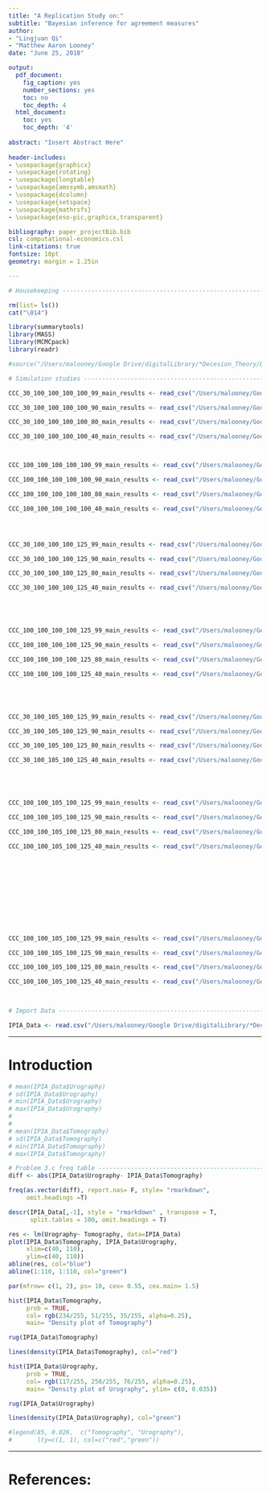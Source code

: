 ```yaml
---
title: "A Replication Study on:"
subtitle: "Bayesian inference for agreement measures"
author:
- "Lingjuan Qi"
- "Matthew Aaron Looney"
date: "June 25, 2018"

output:
  pdf_document:
    fig_caption: yes
    number_sections: yes
    toc: no
    toc_depth: 4
  html_document:
    toc: yes
    toc_depth: '4'
    
abstract: "Insert Abstract Here"
    
header-includes:
- \usepackage{graphicx}
- \usepackage{rotating}
- \usepackage{longtable}
- \usepackage{amssymb,amsmath}
- \usepackage{dcolumn}
- \usepackage{setspace}
- \usepackage{mathrsfs}
- \usepackage{eso-pic,graphicx,transparent}

bibliography: paper_projectBib.bib
csl: computational-economics.csl
link-citations: true
fontsize: 10pt
geometry: margin = 1.25in

---
```


```r

# Housekeeping ----------------------------------------------------------------

rm(list= ls())
cat("\014")

library(summarytools)
library(MASS)
library(MCMCpack)
library(readr)

#source("/Users/malooney/Google Drive/digitalLibrary/*Decesion_Theory/Decision_Theory/scripts_and_functions/ccc.ml.R")


```

```r

# Simulation studies ----------------------------------------------------------

CCC_30_100_100_100_100_99_main_results <- read_csv("/Users/malooney/Google Drive/digitalLibrary/*Decesion_Theory/Decision_Theory/data/CCC_30_100_100_100_100_99_main_results.csv", col_types = cols(X1 = col_skip()))

CCC_30_100_100_100_100_90_main_results <- read_csv("/Users/malooney/Google Drive/digitalLibrary/*Decesion_Theory/Decision_Theory/data/CCC_30_100_100_100_100_90_main_results.csv", col_types = cols(X1 = col_skip()))

CCC_30_100_100_100_100_80_main_results <- read_csv("/Users/malooney/Google Drive/digitalLibrary/*Decesion_Theory/Decision_Theory/data/CCC_30_100_100_100_100_80_main_results.csv", col_types = cols(X1 = col_skip()))

CCC_30_100_100_100_100_40_main_results <- read_csv("/Users/malooney/Google Drive/digitalLibrary/*Decesion_Theory/Decision_Theory/data/CCC_30_100_100_100_100_40_main_results.csv", col_types = cols(X1 = col_skip()))



CCC_100_100_100_100_100_99_main_results <- read_csv("/Users/malooney/Google Drive/digitalLibrary/*Decesion_Theory/Decision_Theory/data/CCC_100_100_100_100_100_99_main_results.csv", col_types = cols(X1 = col_skip()))

CCC_100_100_100_100_100_90_main_results <- read_csv("/Users/malooney/Google Drive/digitalLibrary/*Decesion_Theory/Decision_Theory/data/CCC_100_100_100_100_100_90_main_results.csv", col_types = cols(X1 = col_skip()))

CCC_100_100_100_100_100_80_main_results <- read_csv("/Users/malooney/Google Drive/digitalLibrary/*Decesion_Theory/Decision_Theory/data/CCC_100_100_100_100_100_80_main_results.csv", col_types = cols(X1 = col_skip()))

CCC_100_100_100_100_100_40_main_results <- read_csv("/Users/malooney/Google Drive/digitalLibrary/*Decesion_Theory/Decision_Theory/data/CCC_100_100_100_100_100_40_main_results.csv", col_types = cols(X1 = col_skip()))




CCC_30_100_100_100_125_99_main_results <- read_csv("/Users/malooney/Google Drive/digitalLibrary/*Decesion_Theory/Decision_Theory/data/CCC_30_100_100_100_125_99_main_results.csv", col_types = cols(X1 = col_skip()))

CCC_30_100_100_100_125_90_main_results <- read_csv("/Users/malooney/Google Drive/digitalLibrary/*Decesion_Theory/Decision_Theory/data/CCC_30_100_100_100_125_90_main_results.csv", col_types = cols(X1 = col_skip()))

CCC_30_100_100_100_125_80_main_results <- read_csv("/Users/malooney/Google Drive/digitalLibrary/*Decesion_Theory/Decision_Theory/data/CCC_30_100_100_100_125_80_main_results.csv", col_types = cols(X1 = col_skip()))

CCC_30_100_100_100_125_40_main_results <- read_csv("/Users/malooney/Google Drive/digitalLibrary/*Decesion_Theory/Decision_Theory/data/CCC_30_100_100_100_125_40_main_results.csv", col_types = cols(X1 = col_skip()))





CCC_100_100_100_100_125_99_main_results <- read_csv("/Users/malooney/Google Drive/digitalLibrary/*Decesion_Theory/Decision_Theory/data/CCC_100_100_100_100_125_99_main_results.csv", col_types = cols(X1 = col_skip()))

CCC_100_100_100_100_125_90_main_results <- read_csv("/Users/malooney/Google Drive/digitalLibrary/*Decesion_Theory/Decision_Theory/data/CCC_100_100_100_100_125_90_main_results.csv", col_types = cols(X1 = col_skip()))

CCC_100_100_100_100_125_80_main_results <- read_csv("/Users/malooney/Google Drive/digitalLibrary/*Decesion_Theory/Decision_Theory/data/CCC_100_100_100_100_125_80_main_results.csv", col_types = cols(X1 = col_skip()))

CCC_100_100_100_100_125_40_main_results <- read_csv("/Users/malooney/Google Drive/digitalLibrary/*Decesion_Theory/Decision_Theory/data/CCC_100_100_100_100_125_40_main_results.csv", col_types = cols(X1 = col_skip()))





CCC_30_100_105_100_125_99_main_results <- read_csv("/Users/malooney/Google Drive/digitalLibrary/*Decesion_Theory/Decision_Theory/data/CCC_30_100_105_100_125_99_main_results.csv", col_types = cols(X1 = col_skip()))

CCC_30_100_105_100_125_90_main_results <- read_csv("/Users/malooney/Google Drive/digitalLibrary/*Decesion_Theory/Decision_Theory/data/CCC_30_100_105_100_125_90_main_results.csv", col_types = cols(X1 = col_skip()))

CCC_30_100_105_100_125_80_main_results <- read_csv("/Users/malooney/Google Drive/digitalLibrary/*Decesion_Theory/Decision_Theory/data/CCC_30_100_105_100_125_80_main_results.csv", col_types = cols(X1 = col_skip()))

CCC_30_100_105_100_125_40_main_results <- read_csv("/Users/malooney/Google Drive/digitalLibrary/*Decesion_Theory/Decision_Theory/data/CCC_30_100_105_100_125_40_main_results.csv", col_types = cols(X1 = col_skip()))





CCC_100_100_105_100_125_99_main_results <- read_csv("/Users/malooney/Google Drive/digitalLibrary/*Decesion_Theory/Decision_Theory/data/CCC_100_100_105_100_125_99_main_results.csv", col_types = cols(X1 = col_skip()))

CCC_100_100_105_100_125_90_main_results <- read_csv("/Users/malooney/Google Drive/digitalLibrary/*Decesion_Theory/Decision_Theory/data/CCC_100_100_105_100_125_90_main_results.csv", col_types = cols(X1 = col_skip()))

CCC_100_100_105_100_125_80_main_results <- read_csv("/Users/malooney/Google Drive/digitalLibrary/*Decesion_Theory/Decision_Theory/data/CCC_100_100_105_100_125_80_main_results.csv", col_types = cols(X1 = col_skip()))

CCC_100_100_105_100_125_40_main_results <- read_csv("/Users/malooney/Google Drive/digitalLibrary/*Decesion_Theory/Decision_Theory/data/CCC_100_100_105_100_125_40_main_results.csv", col_types = cols(X1 = col_skip()))












CCC_100_100_105_100_125_99_main_results <- read_csv("/Users/malooney/Google Drive/digitalLibrary/*Decesion_Theory/Decision_Theory/data/CCC_100_135_135_88_88_99_main_results.csv", col_types = cols(X1 = col_skip()))

CCC_100_100_105_100_125_90_main_results <- read_csv("/Users/malooney/Google Drive/digitalLibrary/*Decesion_Theory/Decision_Theory/data/CCC_100_135_135_88_88_90_main_results.csv", col_types = cols(X1 = col_skip()))

CCC_100_100_105_100_125_80_main_results <- read_csv("/Users/malooney/Google Drive/digitalLibrary/*Decesion_Theory/Decision_Theory/data/CCC_100_135_135_88_88_80_main_results.csv", col_types = cols(X1 = col_skip()))

CCC_100_100_105_100_125_40_main_results <- read_csv("/Users/malooney/Google Drive/digitalLibrary/*Decesion_Theory/Decision_Theory/data/CCC_100_135_135_88_88_40_main_results.csv", col_types = cols(X1 = col_skip()))

  
```

```r

# Import Data -----------------------------------------------------------------

IPIA_Data <- read.csv("/Users/malooney/Google Drive/digitalLibrary/*Decesion_Theory/Decision_Theory/data/IPIA_Data.csv")

```

\newpage

---

# Introduction

\onehalfspacing




```r

# mean(IPIA_Data$Urography)
# sd(IPIA_Data$Urography)
# min(IPIA_Data$Urography)
# max(IPIA_Data$Urography)
# 
# 
# mean(IPIA_Data$Tomography)
# sd(IPIA_Data$Tomography)
# min(IPIA_Data$Tomography)
# max(IPIA_Data$Tomography)

```

```r

# Problem 3.c freq table ------------------------------------------------------
diff <- abs(IPIA_Data$Urography- IPIA_Data$Tomography)

freq(as.vector(diff), report.nas= F, style= "rmarkdown",
     omit.headings =T)
```

```r

descr(IPIA_Data[,-1], style = "rmarkdown" , transpose = T, 
      split.tables = 100, omit.headings = T)


```

```r

res <- lm(Urography~ Tomography, data=IPIA_Data)
plot(IPIA_Data$Tomography, IPIA_Data$Urography, 
     xlim=c(40, 110), 
     ylim=c(40, 110))
abline(res, col="blue")
abline(1:110, 1:110, col="green")

```

```r

par(mfrow= c(1, 2), ps= 10, cex= 0.55, cex.main= 1.5)

hist(IPIA_Data$Tomography, 
     prob = TRUE, 
     col= rgb(234/255, 51/255, 35/255, alpha=0.25), 
     main= "Density plot of Tomography")

rug(IPIA_Data$Tomography)

lines(density(IPIA_Data$Tomography), col="red")

hist(IPIA_Data$Urography, 
     prob = TRUE, 
     col= rgb(117/255, 250/255, 76/255, alpha=0.25), 
     main= "Density plot of Urography", ylim= c(0, 0.035))

rug(IPIA_Data$Urography)

lines(density(IPIA_Data$Urography), col="green")

#legend(85, 0.026,  c("Tomography", "Urography"),
#       lty=c(1, 1), col=c("red","green"))

```
























---

# References: